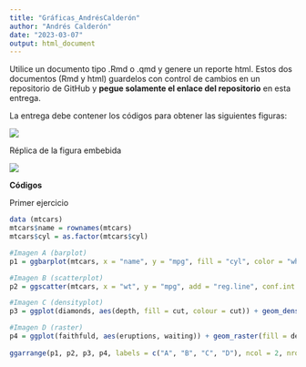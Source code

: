 ```yaml
---
title: "Gráficas_AndrésCalderón"
author: "Andrés Calderón"
date: "2023-03-07"
output: html_document
---
```


Utilice un documento tipo .Rmd o .qmd y genere un reporte html. Estos dos documentos (Rmd y html) guardelos con control de cambios en un repositorio de GitHub y **pegue solamente el enlace del repositorio** en esta entrega.

La entrega debe contener los códigos para obtener las siguientes figuras:

![](images/Deber1.png)



Réplica de la figura embebida

![](imagenes/Deber2.png)

**Códigos**

Primer ejercicio

```r
data (mtcars)
mtcars$name = rownames(mtcars)
mtcars$cyl = as.factor(mtcars$cyl)

#Imagen A (barplot)
p1 = ggbarplot(mtcars, x = "name", y = "mpg", fill = "cyl", color = "white", palette = "jco", sort.val = "asc", sort.by.groups = TRUE, x.text.angle = 90) + font("x.text", size = 8)

#Imagen B (scatterplot)
p2 = ggscatter(mtcars, x = "wt", y = "mpg", add = "reg.line", conf.int = TRUE, color = "cyl", palette = "jco", shape = "cyl") + stat_cor(aes(color = cyl), label.x.mpc = "centre", label.y.npc = "top")

#Imagen C (densityplot)
p3 = ggplot(diamonds, aes(depth, fill = cut, colour = cut)) + geom_density(alpha = 0.2, na.rm = TRUE) + xlim(58, 68) + theme_classic() + theme(legend.position = "bottom")

#Imagen D (raster)
p4 = ggplot(faithfuld, aes(eruptions, waiting)) + geom_raster(fill = density)) + theme_classic() + scale_fill_gradient(colours = heat.colors(10, rev = TRUE), na.value = "white")
  
ggarrange(p1, p2, p3, p4, labels = c("A", "B", "C", "D"), ncol = 2, nrow = 1, common.legend = TRUE, legend = "bottom")
```
